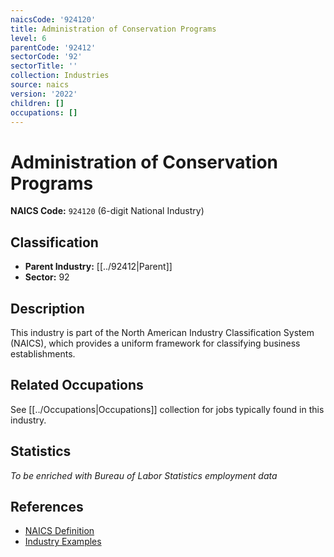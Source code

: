```yaml
---
naicsCode: '924120'
title: Administration of Conservation Programs
level: 6
parentCode: '92412'
sectorCode: '92'
sectorTitle: ''
collection: Industries
source: naics
version: '2022'
children: []
occupations: []
---
```

# Administration of Conservation Programs

**NAICS Code:** `924120` (6-digit National Industry)

## Classification

- **Parent Industry:** [[../92412|Parent]]
- **Sector:** 92

## Description

This industry is part of the North American Industry Classification System (NAICS), which provides a uniform framework for classifying business establishments.

## Related Occupations

See [[../Occupations|Occupations]] collection for jobs typically found in this industry.

## Statistics

*To be enriched with Bureau of Labor Statistics employment data*

## References

- [NAICS Definition](https://www.census.gov/naics/)
- [Industry Examples](https://www.census.gov/naics/2022NAICS/)
